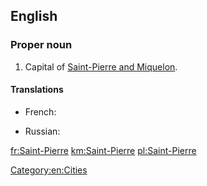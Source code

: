 {{also|saint-pierre}}
==English==

===Proper noun===
{{en-proper noun}}

# Capital of [[Saint-Pierre and Miquelon]].

====Translations====
{{trans-top|capital of Saint-Pierre and Miquelon}}
* French: {{t+|fr|Saint-Pierre}}
{{trans-mid}}
* Russian: {{t|ru|Сен-Пьер|m}}
{{trans-bottom}}

[[Category:en:Cities]]

[[fr:Saint-Pierre]]
[[km:Saint-Pierre]]
[[pl:Saint-Pierre]]